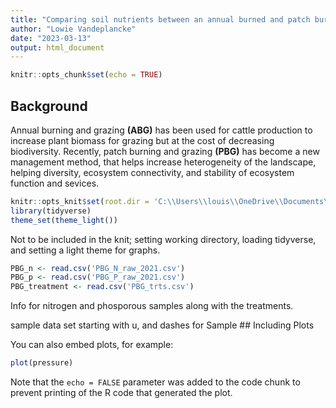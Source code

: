 ```yaml
---
title: "Comparing soil nutrients between an annual burned and patch burn grazing system"
author: "Lowie Vandeplancke"
date: "2023-03-13"
output: html_document
---
```


```r
knitr::opts_chunk$set(echo = TRUE)
```

## Background

Annual burning and grazing **(ABG)** has been used for cattle production to increase plant biomass for grazing but at the cost of decreasing biodiversity. Recently, patch burning and grazing **(PBG)** has become a new management method, that helps increase heterogeneity of the landscape, helping diversity, ecosystem connectivity, and stability of ecosystem function and sevices.


```r
knitr::opts_knit$set(root.dir = 'C:\\Users\\louis\\OneDrive\\Documents\\UNCG\\Ecological Research')
library(tidyverse)
theme_set(theme_light())
```
Not to be included in the knit; setting working directory, loading tidyverse, and setting a light theme for graphs.

```r
PBG_n <- read.csv('PBG_N_raw_2021.csv')
PBG_p <- read.csv('PBG_P_raw_2021.csv')
PBG_treatment <- read.csv('PBG_trts.csv')
```
Info for nitrogen and phosporous samples along with the treatments.




sample data set starting with u, and dashes for Sample
## Including Plots

You can also embed plots, for example:

```r
plot(pressure)
```

Note that the `echo = FALSE` parameter was added to the code chunk to prevent printing of the R code that generated the plot.
